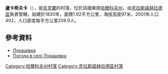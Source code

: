 {{coord|49|10|59|N|35|28|48|E|scale:100000_region:UA|display=title}}



'''盧卡希夫卡'''（{{lang-uk|Лукашівка}}），是[[烏克蘭|烏克蘭]]的村落，位於該國東部[[哈爾科夫州|哈爾科夫州]]，由[[克拉斯諾赫拉德區|克拉斯諾赫拉德區]]負責管轄，始建於1830年，面積1.92平方公里，海拔高度97米，2001年人口402，人口密度每平方公里208.9人。

==參考資料==
* [http://w1.c1.rada.gov.ua/pls/z7502/A005?rdat1=09.01.2009&rf7571=33409 Лукашівка]
* [http://weather.in.ua/ua/har'kovskaja/14017 Погода в селі Лукашівка] {{Wayback|url=http://weather.in.ua/ua/har%27kovskaja/14017 |date=20160323024931 }}

{{DEFAULTSORT:Лукашівка}}
[[Category:哈爾科夫州村落|Category:哈爾科夫州村落]]
[[Category:克拉斯諾赫拉德區村落|Category:克拉斯諾赫拉德區村落]]


{{Kharkiv-geo-stub}}